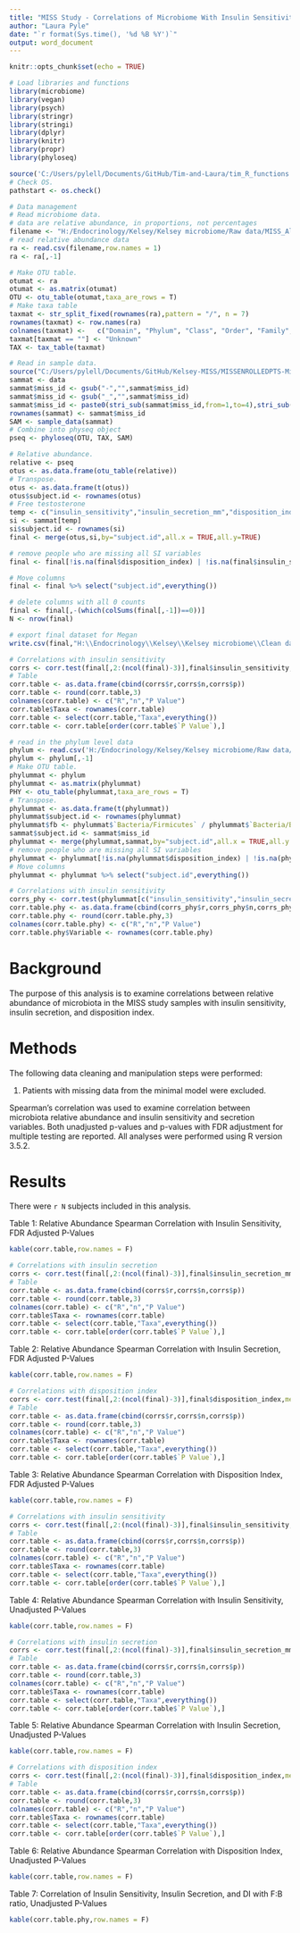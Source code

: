 ```yaml
---
title: "MISS Study - Correlations of Microbiome With Insulin Sensitivity"
author: "Laura Pyle"
date: "`r format(Sys.time(), '%d %B %Y')`"
output: word_document
---
```


```r
knitr::opts_chunk$set(echo = TRUE)
```

```r
# Load libraries and functions
library(microbiome)
library(vegan)
library(psych)
library(stringr)
library(stringi)
library(dplyr)
library(knitr)
library(propr)
library(phyloseq)

source('C:/Users/pylell/Documents/GitHub/Tim-and-Laura/tim_R_functions.R')
# Check OS.
pathstart <- os.check()
```

```r
# Data management
# Read microbiome data.
# data are relative abundance, in proportions, not percentages
filename <- "H:/Endocrinology/Kelsey/Kelsey microbiome/Raw data/MISS_Alltaxa_OTU_12_17_18.csv"
# read relative abundance data 
ra <- read.csv(filename,row.names = 1)
ra <- ra[,-1]

# Make OTU table.
otumat <- ra
otumat <- as.matrix(otumat)
OTU <- otu_table(otumat,taxa_are_rows = T)
# Make taxa table
taxmat <- str_split_fixed(rownames(ra),pattern = "/", n = 7)
rownames(taxmat) <- row.names(ra)
colnames(taxmat) <-   c("Domain", "Phylum", "Class", "Order", "Family", "Genus", "Species")
taxmat[taxmat == ""] <- "Unknown"
TAX <- tax_table(taxmat)

# Read in sample data.
source("C:/Users/pylell/Documents/GitHub/Kelsey-MISS/MISSENROLLEDPTS-MinimalModelResults_R_2019-02-15_1812.r")
sammat <- data
sammat$miss_id <- gsub("-","",sammat$miss_id)
sammat$miss_id <- gsub("_","",sammat$miss_id)
sammat$miss_id <- paste0(stri_sub(sammat$miss_id,from=1,to=4),stri_sub(sammat$miss_id,from=6,to=7))
rownames(sammat) <- sammat$miss_id
SAM <- sample_data(sammat)
# Combine into physeq object
pseq <- phyloseq(OTU, TAX, SAM)
```

```r
# Relative abundance.
relative <- pseq
otus <- as.data.frame(otu_table(relative))
# Transpose.
otus <- as.data.frame(t(otus))
otus$subject.id <- rownames(otus)
# Free testosterone
temp <- c("insulin_sensitivity","insulin_secretion_mm","disposition_index")
si <- sammat[temp]
si$subject.id <- rownames(si)
final <- merge(otus,si,by="subject.id",all.x = TRUE,all.y=TRUE)

# remove people who are missing all SI variables
final <- final[!is.na(final$disposition_index) | !is.na(final$insulin_secretion_mm) | !is.na(final$insulin_sensitivity),]

# Move columns
final <- final %>% select("subject.id",everything())

# delete columns with all 0 counts
final <- final[,-(which(colSums(final[,-1])==0))]
N <- nrow(final)

# export final dataset for Megan
write.csv(final,"H:\\Endocrinology\\Kelsey\\Kelsey microbiome\\Clean data\\export.csv")

# Correlations with insulin sensitivity
corrs <- corr.test(final[,2:(ncol(final)-3)],final$insulin_sensitivity,method = "spearman",adjust = "fdr")
# Table
corr.table <- as.data.frame(cbind(corrs$r,corrs$n,corrs$p))
corr.table <- round(corr.table,3)
colnames(corr.table) <- c("R","n","P Value")
corr.table$Taxa <- rownames(corr.table)
corr.table <- select(corr.table,"Taxa",everything())
corr.table <- corr.table[order(corr.table$`P Value`),]

# read in the phylum level data
phylum <- read.csv('H:/Endocrinology/Kelsey/Kelsey microbiome/Raw data/MISS_Phylum_OTU_12_18_18.csv',row.names = 1)
phylum <- phylum[,-1]
# Make OTU table.
phylummat <- phylum
phylummat <- as.matrix(phylummat)
PHY <- otu_table(phylummat,taxa_are_rows = T)
# Transpose.
phylummat <- as.data.frame(t(phylummat))
phylummat$subject.id <- rownames(phylummat)
phylummat$fb <- phylummat$`Bacteria/Firmicutes` / phylummat$`Bacteria/Bacteroidetes`
sammat$subject.id <- sammat$miss_id
phylummat <- merge(phylummat,sammat,by="subject.id",all.x = TRUE,all.y = FALSE)
# remove people who are missing all SI variables
phylummat <- phylummat[!is.na(phylummat$disposition_index) | !is.na(phylummat$insulin_secretion_mm) | !is.na(phylummat$insulin_sensitivity),]
# Move columns
phylummat <- phylummat %>% select("subject.id",everything())

# Correlations with insulin sensitivity
corrs_phy <- corr.test(phylummat[c("insulin_sensitivity","insulin_secretion_mm","disposition_index")],phylummat$fb,method = "spearman",adjust = "none")
corr.table.phy <- as.data.frame(cbind(corrs_phy$r,corrs_phy$n,corrs_phy$p))
corr.table.phy <- round(corr.table.phy,3)
colnames(corr.table.phy) <- c("R","n","P Value")
corr.table.phy$Variable <- rownames(corr.table.phy)

```

# Background

The purpose of this analysis is to examine correlations between relative abundance of microbiota in the MISS study samples with insulin sensitivity, insulin secretion, and disposition index.

# Methods

The following data cleaning and manipulation steps were performed:

1) Patients with missing data from the minimal model were excluded.

Spearman's correlation was used to examine correlation between microbiota relative abundance and insulin sensitivity and secretion variables.  Both unadjusted p-values and p-values with FDR adjustment for multiple testing are reported.  All analyses were performed using R version 3.5.2.

# Results

There were `r N` subjects included in this analysis.

Table 1: Relative Abundance Spearman Correlation with Insulin Sensitivity, FDR Adjusted P-Values
```r
kable(corr.table,row.names = F)
```

```r
# Correlations with insulin secretion
corrs <- corr.test(final[,2:(ncol(final)-3)],final$insulin_secretion_mm,method = "spearman",adjust = "fdr")
# Table
corr.table <- as.data.frame(cbind(corrs$r,corrs$n,corrs$p))
corr.table <- round(corr.table,3)
colnames(corr.table) <- c("R","n","P Value")
corr.table$Taxa <- rownames(corr.table)
corr.table <- select(corr.table,"Taxa",everything())
corr.table <- corr.table[order(corr.table$`P Value`),]
```

Table 2: Relative Abundance Spearman Correlation with Insulin Secretion, FDR Adjusted P-Values
```r
kable(corr.table,row.names = F)
```

```r
# Correlations with disposition index
corrs <- corr.test(final[,2:(ncol(final)-3)],final$disposition_index,method = "spearman",adjust = "fdr")
# Table
corr.table <- as.data.frame(cbind(corrs$r,corrs$n,corrs$p))
corr.table <- round(corr.table,3)
colnames(corr.table) <- c("R","n","P Value")
corr.table$Taxa <- rownames(corr.table)
corr.table <- select(corr.table,"Taxa",everything())
corr.table <- corr.table[order(corr.table$`P Value`),]
```

Table 3: Relative Abundance Spearman Correlation with Disposition Index, FDR Adjusted P-Values
```r
kable(corr.table,row.names = F)
```


```r
# Correlations with insulin sensitivity
corrs <- corr.test(final[,2:(ncol(final)-3)],final$insulin_sensitivity,method = "spearman",adjust = "none")
# Table
corr.table <- as.data.frame(cbind(corrs$r,corrs$n,corrs$p))
corr.table <- round(corr.table,3)
colnames(corr.table) <- c("R","n","P Value")
corr.table$Taxa <- rownames(corr.table)
corr.table <- select(corr.table,"Taxa",everything())
corr.table <- corr.table[order(corr.table$`P Value`),]
```

Table 4: Relative Abundance Spearman Correlation with Insulin Sensitivity, Unadjusted P-Values
```r
kable(corr.table,row.names = F)
```

```r
# Correlations with insulin secretion
corrs <- corr.test(final[,2:(ncol(final)-3)],final$insulin_secretion_mm,method = "spearman",adjust = "none")
# Table
corr.table <- as.data.frame(cbind(corrs$r,corrs$n,corrs$p))
corr.table <- round(corr.table,3)
colnames(corr.table) <- c("R","n","P Value")
corr.table$Taxa <- rownames(corr.table)
corr.table <- select(corr.table,"Taxa",everything())
corr.table <- corr.table[order(corr.table$`P Value`),]
```

Table 5: Relative Abundance Spearman Correlation with Insulin Secretion, Unadjusted P-Values
```r
kable(corr.table,row.names = F)
```

```r
# Correlations with disposition index
corrs <- corr.test(final[,2:(ncol(final)-3)],final$disposition_index,method = "spearman",adjust = "none")
# Table
corr.table <- as.data.frame(cbind(corrs$r,corrs$n,corrs$p))
corr.table <- round(corr.table,3)
colnames(corr.table) <- c("R","n","P Value")
corr.table$Taxa <- rownames(corr.table)
corr.table <- select(corr.table,"Taxa",everything())
corr.table <- corr.table[order(corr.table$`P Value`),]
```

Table 6: Relative Abundance Spearman Correlation with Disposition Index, Unadjusted P-Values
```r
kable(corr.table,row.names = F)
```

Table 7: Correlation of Insulin Sensitivity, Insulin Secretion, and DI with F:B ratio, Unadjusted P-Values
```r
kable(corr.table.phy,row.names = F)
```
